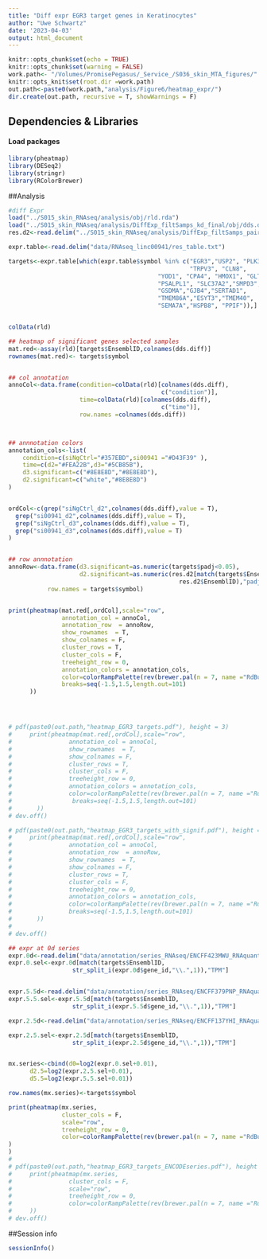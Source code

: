 ```yaml
---
title: "Diff expr EGR3 target genes in Keratinocytes"
author: "Uwe Schwartz"
date: '2023-04-03'
output: html_document
---
```


```r
knitr::opts_chunk$set(echo = TRUE)
knitr::opts_chunk$set(warning = FALSE)
work.path<- "/Volumes/PromisePegasus/_Service_/S036_skin_MTA_figures/"
knitr::opts_knit$set(root.dir =work.path)
out.path<-paste0(work.path,"analysis/Figure6/heatmap_expr/")
dir.create(out.path, recursive = T, showWarnings = F)
```
## Dependencies & Libraries

#### Load packages
```r
library(pheatmap)
library(DESeq2)
library(stringr)
library(RColorBrewer)
```


##Analysis 
```r
#diff Expr
load("../S015_skin_RNAseq/analysis/obj/rld.rda")
load("../S015_skin_RNAseq/analysis/DiffExp_filtSamps_kd_final/obj/dds.diff.rda")
res.d2<-read.delim("../S015_skin_RNAseq/analysis/DiffExp_filtSamps_pair_2d_final/res_table.txt")

expr.table<-read.delim("data/RNAseq_linc00941/res_table.txt")

targets<-expr.table[which(expr.table$symbol %in% c("EGR3","USP2", "PLK3", 
                                                   "TRPV3", "CLN8",
                                          "YOD1", "CPA4", "HMOX1", "GLTP",
                                          "PSALPL1", "SLC37A2","SMPD3",
                                          "GSDMA","GJB4","SERTAD1",
                                          "TMEM86A","ESYT3","TMEM40",
                                          "SEMA7A","HSPB8", "PPIF")),]


colData(rld)

## heatmap of significant genes selected samples
mat.red<-assay(rld)[targets$EnsemblID,colnames(dds.diff)]
rownames(mat.red)<- targets$symbol


## col annotation
annoCol<-data.frame(condition=colData(rld)[colnames(dds.diff),
                                           c("condition")],
                    time=colData(rld)[colnames(dds.diff),
                                           c("time")],
                    row.names =colnames(dds.diff))



## annnotation colors
annotation_cols<-list(
    condition=c(siNgCtrl="#357EBD",si00941 ="#D43F39" ),
    time=c(d2="#FEA22B",d3="#5CB85B"),
    d3.significant=c("#8E8E8D","#8E8E8D"),
    d2.significant=c("white","#8E8E8D")
)


ordCol<-c(grep("siNgCtrl_d2",colnames(dds.diff),value = T),
  grep("si00941_d2",colnames(dds.diff),value = T),
  grep("siNgCtrl_d3",colnames(dds.diff),value = T),
  grep("si00941_d3",colnames(dds.diff),value = T)
)  


## row annnotation
annoRow<-data.frame(d3.significant=as.numeric(targets$padj<0.05),
                    d2.significant=as.numeric(res.d2[match(targets$EnsemblID,
                                                res.d2$EnsemblID),"padj"]<0.05),
           row.names = targets$symbol)


print(pheatmap(mat.red[,ordCol],scale="row", 
               annotation_col = annoCol,
               annotation_row  = annoRow,
               show_rownames  = T,
               show_colnames = F,
               cluster_rows = T,
               cluster_cols = F,
               treeheight_row = 0,
               annotation_colors = annotation_cols,
               color=colorRampPalette(rev(brewer.pal(n = 7, name ="RdBu")))(100),
               breaks=seq(-1.5,1.5,length.out=101)
      ))




# pdf(paste0(out.path,"heatmap_EGR3_targets.pdf"), height = 3)
#     print(pheatmap(mat.red[,ordCol],scale="row", 
#                annotation_col = annoCol,
#                show_rownames  = T,
#                show_colnames = F,
#                cluster_rows = T,
#                cluster_cols = F,
#                treeheight_row = 0,
#                annotation_colors = annotation_cols,
#                color=colorRampPalette(rev(brewer.pal(n = 7, name ="RdBu")))(100),
#                 breaks=seq(-1.5,1.5,length.out=101)
#       ))
# dev.off()

# pdf(paste0(out.path,"heatmap_EGR3_targets_with_signif.pdf"), height = 4)
#     print(pheatmap(mat.red[,ordCol],scale="row", 
#                annotation_col = annoCol,
#                annotation_row  = annoRow,
#                show_rownames  = T,
#                show_colnames = F,
#                cluster_rows = T,
#                cluster_cols = F,
#                treeheight_row = 0,
#                annotation_colors = annotation_cols,
#                color=colorRampPalette(rev(brewer.pal(n = 7, name ="RdBu")))(100),
#                breaks=seq(-1.5,1.5,length.out=101)
#       ))
# 
# dev.off()
```

```r

## expr at 0d series
expr.0d<-read.delim("data/annotation/series_RNAseq/ENCFF423MWU_RNAquantification_0d.tsv")
expr.0.sel<-expr.0d[match(targets$EnsemblID,
                  str_split_i(expr.0d$gene_id,"\\.",1)),"TPM"]


expr.5.5d<-read.delim("data/annotation/series_RNAseq/ENCFF379PNP_RNAquantification_5.5d.tsv")
expr.5.5.sel<-expr.5.5d[match(targets$EnsemblID,
                  str_split_i(expr.5.5d$gene_id,"\\.",1)),"TPM"]

expr.2.5d<-read.delim("data/annotation/series_RNAseq/ENCFF137YHI_RNAquantification_2.5d.tsv")

expr.2.5.sel<-expr.2.5d[match(targets$EnsemblID,
                  str_split_i(expr.2.5d$gene_id,"\\.",1)),"TPM"]


mx.series<-cbind(d0=log2(expr.0.sel+0.01),
      d2.5=log2(expr.2.5.sel+0.01),
      d5.5=log2(expr.5.5.sel+0.01))

row.names(mx.series)<-targets$symbol

print(pheatmap(mx.series,
               cluster_cols = F,
               scale="row",
               treeheight_row = 0,
               color=colorRampPalette(rev(brewer.pal(n = 7, name ="RdBu")))(100)
)
)
# 
# pdf(paste0(out.path,"heatmap_EGR3_targets_ENCODEseries.pdf"), height = 3, width=4)
#     print(pheatmap(mx.series,
#                cluster_cols = F,
#                scale="row",
#                treeheight_row = 0,
#                color=colorRampPalette(rev(brewer.pal(n = 7, name ="RdBu")))(100)
#     ))
# dev.off()

```



##Session info
```r
sessionInfo()
```

